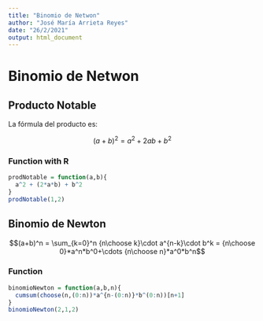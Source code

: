 ```yaml
---
title: "Binomio de Netwon"
author: "José María Arrieta Reyes"
date: "26/2/2021"
output: html_document
---
```


# Binomio de Netwon

## Producto Notable

La fórmula del producto es:

$$(a+b)^2 = a^2 + 2ab + b^2$$

### Function with R

```r
prodNotable = function(a,b){
  a^2 + (2*a*b) + b^2
}
prodNotable(1,2)
```


## Binomio de Newton

$$(a+b)^n = \sum_{k=0}^n {n\choose k}\cdot a^{n-k}\cdot b^k = {n\choose 0}*a^n*b^0+\cdots {n\choose n}*a^0*b^n$$

### Function

```r
binomioNewton = function(a,b,n){
  cumsum(choose(n,(0:n))*a^{n-(0:n)}*b^(0:n))[n+1]
}
binomioNewton(2,1,2)
```




